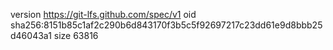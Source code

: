 version https://git-lfs.github.com/spec/v1
oid sha256:8151b85c1af2c290b6d843170f3b5c5f92697217c23dd61e9d8bbb25d46043a1
size 63816
